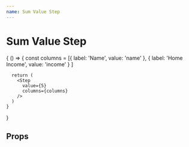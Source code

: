 ```yaml
---
name: Sum Value Step
---
```




# Sum Value Step

<Playground>
  {
    () => {
      const columns = [{
          label: 'Name',
          value: 'name'
        }, {
          label: 'Home Income',
          value: 'income'
        }
      ]

      return (
        <Step
          value={5}
          columns={columns}
        />
      )
    }
  }
</Playground>

## Props

<PropsTable of={Step} />
